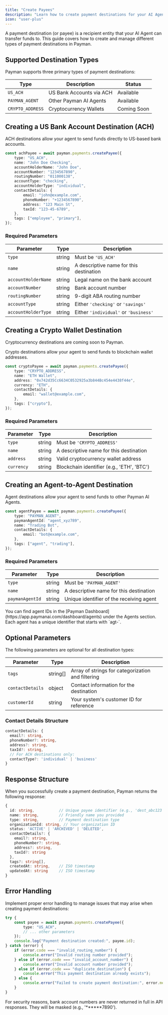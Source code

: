 ```yaml
---
title: "Create Payees"
description: "Learn how to create payment destinations for your AI Agent"
icon: "user-plus"
---
```


A payment destination (or payee) is a recipient entity that your AI Agent can transfer funds to. This guide covers how to create and manage different types of payment destinations in Payman.

## Supported Destination Types

Payman supports three primary types of payment destinations:

| Type             | Description              | Status      |
| ---------------- | ------------------------ | ----------- |
| `US_ACH`         | US Bank Accounts via ACH | Available   |
| `PAYMAN_AGENT`   | Other Payman AI Agents   | Available   |
| `CRYPTO_ADDRESS` | Cryptocurrency Wallets   | Coming Soon |

## Creating a US Bank Account Destination (ACH)

ACH destinations allow your agent to send funds directly to US-based bank accounts.

```typescript
const achPayee = await payman.payments.createPayee({
	type: "US_ACH",
	name: "John Doe Checking",
	accountHolderName: "John Doe",
	accountNumber: "1234567890",
	routingNumber: "011000138",
	accountType: "checking",
	accountHolderType: "individual",
	contactDetails: {
		email: "john@example.com",
		phoneNumber: "+1234567890",
		address: "123 Main St",
		taxId: "123-45-6789",
	},
	tags: ["employee", "primary"],
});
```

### Required Parameters

| Parameter           | Type   | Description                             |
| ------------------- | ------ | --------------------------------------- |
| `type`              | string | Must be `'US_ACH'`                      |
| `name`              | string | A descriptive name for this destination |
| `accountHolderName` | string | Legal name on the bank account          |
| `accountNumber`     | string | Bank account number                     |
| `routingNumber`     | string | 9-digit ABA routing number              |
| `accountType`       | string | Either `'checking'` or `'savings'`      |
| `accountHolderType` | string | Either `'individual'` or `'business'`   |

## Creating a Crypto Wallet Destination

<Note>Cryptocurrency destinations are coming soon to Payman.</Note>

Crypto destinations allow your agent to send funds to blockchain wallet addresses.

```typescript
const cryptoPayee = await payman.payments.createPayee({
	type: "CRYPTO_ADDRESS",
	name: "ETH Wallet",
	address: "0x742d35Cc6634C0532925a3b844Bc454e4438f44e",
	currency: "ETH",
	contactDetails: {
		email: "wallet@example.com",
	},
	tags: ["crypto"],
});
```

### Required Parameters

| Parameter  | Type   | Description                                |
| ---------- | ------ | ------------------------------------------ |
| `type`     | string | Must be `'CRYPTO_ADDRESS'`                 |
| `name`     | string | A descriptive name for this destination    |
| `address`  | string | Valid cryptocurrency wallet address        |
| `currency` | string | Blockchain identifier (e.g., 'ETH', 'BTC') |

## Creating an Agent-to-Agent Destination

Agent destinations allow your agent to send funds to other Payman AI Agents.

```typescript
const agentPayee = await payman.payments.createPayee({
	type: "PAYMAN_AGENT",
	paymanAgentId: "agent_xyz789",
	name: "Trading Bot",
	contactDetails: {
		email: "bot@example.com",
	},
	tags: ["agent", "trading"],
});
```

### Required Parameters

| Parameter       | Type   | Description                              |
| --------------- | ------ | ---------------------------------------- |
| `type`          | string | Must be `'PAYMAN_AGENT'`                 |
| `name`          | string | A descriptive name for this destination  |
| `paymanAgentId` | string | Unique identifier of the receiving agent |

<Note>
	You can find agent IDs in the [Payman
	Dashboard](https://app.paymanai.com/dashboard/agents) under the Agents
	section. Each agent has a unique identifier that starts with `agt-`.
</Note>

## Optional Parameters

The following parameters are optional for all destination types:

| Parameter        | Type     | Description                                       |
| ---------------- | -------- | ------------------------------------------------- |
| `tags`           | string[] | Array of strings for categorization and filtering |
| `contactDetails` | object   | Contact information for the destination           |
| `customerId`     | string   | Your system's customer ID for reference           |

### Contact Details Structure

```typescript
contactDetails: {
  email?: string,
  phoneNumber?: string,
  address?: string,
  taxId?: string,
  // For ACH destinations only:
  contactType?: 'individual' | 'business'
}
```

## Response Structure

When you successfully create a payment destination, Payman returns the following response:

```typescript
{
  id: string,           // Unique payee identifier (e.g., 'dest_abc123')
  name: string,         // Friendly name you provided
  type: string,         // Payment destination type
  organizationId: string, // Your organization ID
  status: 'ACTIVE' | 'ARCHIVED' | 'DELETED',
  contactDetails?: {
    email?: string,
    phoneNumber?: string,
    address?: string,
    taxId?: string
  },
  tags?: string[],
  createdAt: string,    // ISO timestamp
  updatedAt: string     // ISO timestamp
}
```

## Error Handling

Implement proper error handling to manage issues that may arise when creating payment destinations:

```typescript
try {
	const payee = await payman.payments.createPayee({
		type: "US_ACH",
		// ... other parameters
	});
	console.log("Payment destination created:", payee.id);
} catch (error) {
	if (error.code === "invalid_routing_number") {
		console.error("Invalid routing number provided");
	} else if (error.code === "invalid_account_number") {
		console.error("Invalid account number provided");
	} else if (error.code === "duplicate_destination") {
		console.error("This payment destination already exists");
	} else {
		console.error("Failed to create payment destination:", error.message);
	}
}
```

<Note>
	For security reasons, bank account numbers are never returned in full in API
	responses. They will be masked (e.g., '******7890').
</Note>
